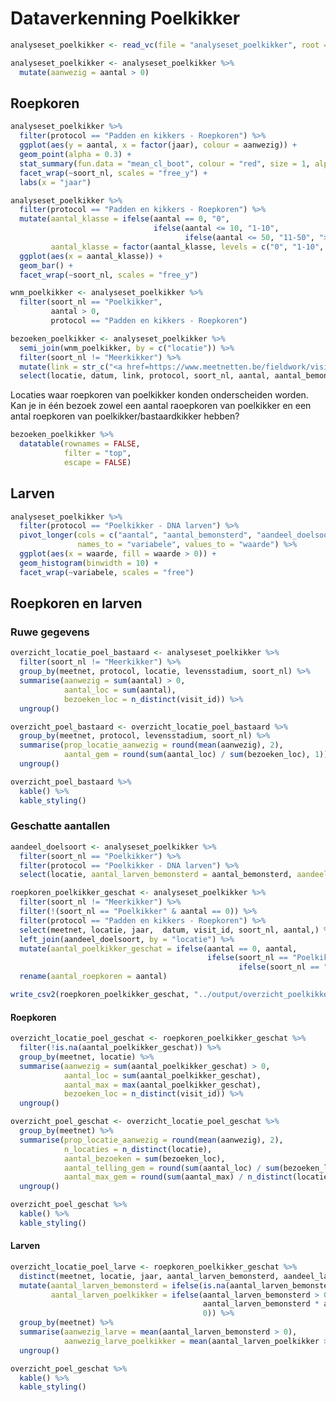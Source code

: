 
# Dataverkenning Poelkikker


```r

analyseset_poelkikker <- read_vc(file = "analyseset_poelkikker", root = "../output/analyseset")

analyseset_poelkikker <- analyseset_poelkikker %>%
  mutate(aanwezig = aantal > 0) 

```

## Roepkoren

```r
analyseset_poelkikker %>%
  filter(protocol == "Padden en kikkers - Roepkoren") %>%
  ggplot(aes(y = aantal, x = factor(jaar), colour = aanwezig)) +
  geom_point(alpha = 0.3) +
  stat_summary(fun.data = "mean_cl_boot", colour = "red", size = 1, alpha = 0.4) +
  facet_wrap(~soort_nl, scales = "free_y") +
  labs(x = "jaar")
```

```r
analyseset_poelkikker %>%
  filter(protocol == "Padden en kikkers - Roepkoren") %>%
  mutate(aantal_klasse = ifelse(aantal == 0, "0",
                                ifelse(aantal <= 10, "1-10", 
                                       ifelse(aantal <= 50, "11-50", ">50"))),
         aantal_klasse = factor(aantal_klasse, levels = c("0", "1-10", "11-50", ">50"))) %>%
  ggplot(aes(x = aantal_klasse)) +
  geom_bar() +
  facet_wrap(~soort_nl, scales = "free_y")
```
```r
wnm_poelkikker <- analyseset_poelkikker %>%
  filter(soort_nl == "Poelkikker", 
         aantal > 0, 
         protocol == "Padden en kikkers - Roepkoren")

bezoeken_poelkikker <- analyseset_poelkikker %>%
  semi_join(wnm_poelkikker, by = c("locatie")) %>%
  filter(soort_nl != "Meerkikker") %>%
  mutate(link = str_c("<a href=https://www.meetnetten.be/fieldwork/visits/", visit_id, ">", visit_id,"</a")) %>%
  select(locatie, datum, link, protocol, soort_nl, aantal, aantal_bemonsterd, aandeel_doelsoort) 
```

Locaties waar roepkoren van poelkikker konden onderscheiden worden. 
Kan je in één bezoek zowel een aantal raoepkoren van poelkikker en een antal roepkoren van poelkikker/bastaardkikker hebben?

```r
bezoeken_poelkikker %>%
  datatable(rownames = FALSE,
            filter = "top",
            escape = FALSE)
```



## Larven 

```r
analyseset_poelkikker %>%
  filter(protocol == "Poelkikker - DNA larven") %>%
  pivot_longer(cols = c("aantal", "aantal_bemonsterd", "aandeel_doelsoort"),
               names_to = "variabele", values_to = "waarde") %>%
  ggplot(aes(x = waarde, fill = waarde > 0)) +
  geom_histogram(binwidth = 10) +
  facet_wrap(~variabele, scales = "free")
```

## Roepkoren en larven

### Ruwe gegevens

```r

overzicht_locatie_poel_bastaard <- analyseset_poelkikker %>%
  filter(soort_nl != "Meerkikker") %>%
  group_by(meetnet, protocol, locatie, levensstadium, soort_nl) %>%
  summarise(aanwezig = sum(aantal) > 0,
            aantal_loc = sum(aantal),
            bezoeken_loc = n_distinct(visit_id)) %>%
  ungroup()

overzicht_poel_bastaard <- overzicht_locatie_poel_bastaard %>%
  group_by(meetnet, protocol, levensstadium, soort_nl) %>%
  summarise(prop_locatie_aanwezig = round(mean(aanwezig), 2),
            aantal_gem = round(sum(aantal_loc) / sum(bezoeken_loc), 1)) %>%
  ungroup() 

overzicht_poel_bastaard %>%
  kable() %>%
  kable_styling()
```

### Geschatte aantallen

```r
aandeel_doelsoort <- analyseset_poelkikker %>%
  filter(soort_nl == "Poelkikker") %>%
  filter(protocol == "Poelkikker - DNA larven") %>%
  select(locatie, aantal_larven_bemonsterd = aantal_bemonsterd, aandeel_larven_doelsoort = aandeel_doelsoort)

roepkoren_poelkikker_geschat <- analyseset_poelkikker %>%
  filter(soort_nl != "Meerkikker") %>%
  filter(!(soort_nl == "Poelkikker" & aantal == 0)) %>%
  filter(protocol == "Padden en kikkers - Roepkoren") %>%
  select(meetnet, locatie, jaar,  datum, visit_id, soort_nl, aantal,) %>%
  left_join(aandeel_doelsoort, by = "locatie") %>%
  mutate(aantal_poelkikker_geschat = ifelse(aantal == 0, aantal,
                                            ifelse(soort_nl == "Poelkikker", aantal,
                                                   ifelse(soort_nl == "Poelkikker/bastaardkikker", aantal * aandeel_larven_doelsoort / 100, NA)))) %>%
  rename(aantal_roepkoren = aantal)

write_csv2(roepkoren_poelkikker_geschat, "../output/overzicht_poelkikker.csv", na = "")
```

#### Roepkoren

```r
overzicht_locatie_poel_geschat <- roepkoren_poelkikker_geschat %>%
  filter(!is.na(aantal_poelkikker_geschat)) %>%
  group_by(meetnet, locatie) %>%
  summarise(aanwezig = sum(aantal_poelkikker_geschat) > 0,
            aantal_loc = sum(aantal_poelkikker_geschat),
            aantal_max = max(aantal_poelkikker_geschat),
            bezoeken_loc = n_distinct(visit_id)) %>%
  ungroup()

overzicht_poel_geschat <- overzicht_locatie_poel_geschat %>%
  group_by(meetnet) %>%
  summarise(prop_locatie_aanwezig = round(mean(aanwezig), 2),
            n_locaties = n_distinct(locatie),
            aantal_bezoeken = sum(bezoeken_loc),
            aantal_telling_gem = round(sum(aantal_loc) / sum(bezoeken_loc), 3),
            aantal_max_gem = round(sum(aantal_max) / n_distinct(locatie), 3)) %>%
  ungroup() 

overzicht_poel_geschat %>%
  kable() %>%
  kable_styling()
```

#### Larven

```r
overzicht_locatie_poel_larve <- roepkoren_poelkikker_geschat %>%
  distinct(meetnet, locatie, jaar, aantal_larven_bemonsterd, aandeel_larven_doelsoort) %>%
  mutate(aantal_larven_bemonsterd = ifelse(is.na(aantal_larven_bemonsterd), 0, aantal_larven_bemonsterd),
         aantal_larven_poelkikker = ifelse(aantal_larven_bemonsterd > 0,
                                           aantal_larven_bemonsterd * aandeel_larven_doelsoort/100,
                                           0)) %>%
  group_by(meetnet) %>%
  summarise(aanwezig_larve = mean(aantal_larven_bemonsterd > 0),
            aanwezig_larve_poelkikker = mean(aantal_larven_poelkikker > 0)) %>%
  ungroup()

overzicht_poel_geschat %>%
  kable() %>%
  kable_styling()
```

